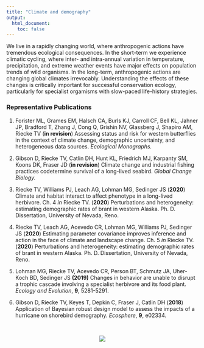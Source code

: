 ```yaml
---
title: "Climate and demography"
output: 
  html_document:
    toc: false
---
```


We live in a rapidly changing world, where anthropogenic actions have tremendous ecological consequences. In the short-term we experience climatic cycling, where inter- and intra-annual variation in temperature, precipitation, and extreme weather events have major effects on population trends of wild organisms. In the long-term, anthropogenic actions are changing global climates irrevocably. Understanding the effects of these changes is critically important for successful conservation ecology, particularly for specialist orgamisms with slow-paced life-history strategies.


### Representative Publications

1. Forister ML, Grames EM, Halsch CA, Burls KJ, Carroll CF, Bell KL, Jahner JP, Bradford T, Zhang J, Cong Q, Grishin NV, Glassberg J, Shapiro AM, Riecke TV (**in revision**) Assessing status and risk for western butterflies in the context of climate change, demographic uncertainty, and heterogeneous data sources. *Ecological Monographs.*

2. Gibson D, Riecke TV, Catlin DH, Hunt KL, Friedrich MJ, Karpanty SM, Koons DK, Fraser JD (**in revision**) Climate change and industrial fishing practices codetermine survival of a long-lived seabird. *Global Change Biology.*

3. Riecke TV, Williams PJ, Leach AG, Lohman MG, Sedinger JS (**2020**) Climate and habitat interact to affect phenotype in a long-lived herbivore. Ch. 4 *in* Riecke TV. (**2020**) Perturbations and heterogeneity: estimating demographic rates of brant in western Alaska. Ph. D. Dissertation, University of Nevada, Reno.

4. Riecke TV, Leach AG, Acevedo CR, Lohman MG, Williams PJ, Sedinger JS (**2020**) Estimating parameter covariance improves inference and action in the face of climate and landscape change. Ch. 5 *in* Riecke TV. (**2020**) Perturbations and heterogeneity: estimating demographic rates of brant in western Alaska. Ph. D. Dissertation, University of Nevada, Reno.

5. Lohman MG, Riecke TV, Acevedo CR, Person BT, Schmutz JA, Uher-Koch BD, Sedinger JS **(2019)** Changes in behavior are unable to disrupt a trophic cascade involving a specialist herbivore and its food plant. *Ecology and Evolution*, **9**, 5281-5291.

6. Gibson D, Riecke TV, Keyes T, Depkin C, Fraser J, Catlin DH (**2018**) Application of Bayesian robust design model to assess the impacts of a hurricane on shorebird demography. *Ecosphere*, **9**, e02334.



\  

<center>
![](./images/size_selection.png)
</center>

